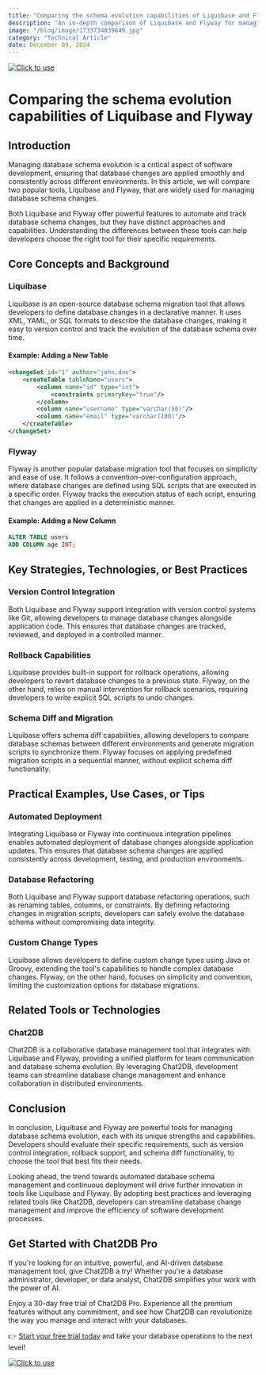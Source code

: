 ```yaml
---
title: "Comparing the schema evolution capabilities of Liquibase and Flyway"
description: "An in-depth comparison of Liquibase and Flyway for managing database schema evolution, highlighting their features, advantages, and best practices."
image: "/blog/image/1733734039849.jpg"
category: "Technical Article"
date: December 09, 2024
---
```

[![Click to use](/image/blog/bg/chat2db1.png)](https://app.chat2db.ai/)
# Comparing the schema evolution capabilities of Liquibase and Flyway


<Authors date="December 09, 2024">
  <Author name="Jing" link="https://chat2db.ai" />
</Authors>

## Introduction

Managing database schema evolution is a critical aspect of software development, ensuring that database changes are applied smoothly and consistently across different environments. In this article, we will compare two popular tools, Liquibase and Flyway, that are widely used for managing database schema changes.

Both Liquibase and Flyway offer powerful features to automate and track database schema changes, but they have distinct approaches and capabilities. Understanding the differences between these tools can help developers choose the right tool for their specific requirements.

## Core Concepts and Background

### Liquibase

Liquibase is an open-source database schema migration tool that allows developers to define database changes in a declarative manner. It uses XML, YAML, or SQL formats to describe the database changes, making it easy to version control and track the evolution of the database schema over time.

#### Example: Adding a New Table

```xml
<changeSet id="1" author="john.doe">
    <createTable tableName="users">
        <column name="id" type="int">
            <constraints primaryKey="true"/>
        </column>
        <column name="username" type="varchar(50)"/>
        <column name="email" type="varchar(100)"/>
    </createTable>
</changeSet>
```

### Flyway

Flyway is another popular database migration tool that focuses on simplicity and ease of use. It follows a convention-over-configuration approach, where database changes are defined using SQL scripts that are executed in a specific order. Flyway tracks the execution status of each script, ensuring that changes are applied in a deterministic manner.

#### Example: Adding a New Column

```sql
ALTER TABLE users
ADD COLUMN age INT;
```

## Key Strategies, Technologies, or Best Practices

### Version Control Integration

Both Liquibase and Flyway support integration with version control systems like Git, allowing developers to manage database changes alongside application code. This ensures that database changes are tracked, reviewed, and deployed in a controlled manner.

### Rollback Capabilities

Liquibase provides built-in support for rollback operations, allowing developers to revert database changes to a previous state. Flyway, on the other hand, relies on manual intervention for rollback scenarios, requiring developers to write explicit SQL scripts to undo changes.

### Schema Diff and Migration

Liquibase offers schema diff capabilities, allowing developers to compare database schemas between different environments and generate migration scripts to synchronize them. Flyway focuses on applying predefined migration scripts in a sequential manner, without explicit schema diff functionality.

## Practical Examples, Use Cases, or Tips

### Automated Deployment

Integrating Liquibase or Flyway into continuous integration pipelines enables automated deployment of database changes alongside application updates. This ensures that database schema changes are applied consistently across development, testing, and production environments.

### Database Refactoring

Both Liquibase and Flyway support database refactoring operations, such as renaming tables, columns, or constraints. By defining refactoring changes in migration scripts, developers can safely evolve the database schema without compromising data integrity.

### Custom Change Types

Liquibase allows developers to define custom change types using Java or Groovy, extending the tool's capabilities to handle complex database changes. Flyway, on the other hand, focuses on simplicity and convention, limiting the customization options for database migrations.

## Related Tools or Technologies

### Chat2DB

Chat2DB is a collaborative database management tool that integrates with Liquibase and Flyway, providing a unified platform for team communication and database schema evolution. By leveraging Chat2DB, development teams can streamline database change management and enhance collaboration in distributed environments.

## Conclusion

In conclusion, Liquibase and Flyway are powerful tools for managing database schema evolution, each with its unique strengths and capabilities. Developers should evaluate their specific requirements, such as version control integration, rollback support, and schema diff functionality, to choose the tool that best fits their needs.

Looking ahead, the trend towards automated database schema management and continuous deployment will drive further innovation in tools like Liquibase and Flyway. By adopting best practices and leveraging related tools like Chat2DB, developers can streamline database change management and improve the efficiency of software development processes.

## Get Started with Chat2DB Pro

If you're looking for an intuitive, powerful, and AI-driven database management tool, give Chat2DB a try! Whether you're a database administrator, developer, or data analyst, Chat2DB simplifies your work with the power of AI.

Enjoy a 30-day free trial of Chat2DB Pro. Experience all the premium features without any commitment, and see how Chat2DB can revolutionize the way you manage and interact with your databases.

👉 [Start your free trial today](https://app.chat2db.ai/) and take your database operations to the next level!

[![Click to use](/image/blog/bg/chat2db.jpg)](https://app.chat2db.ai/)